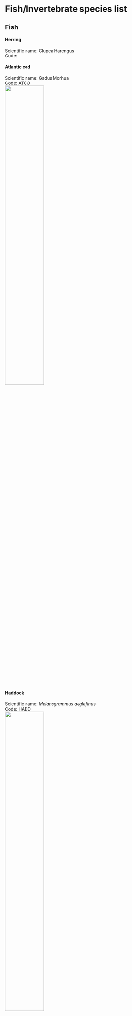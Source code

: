 # Fish/Invertebrate species list

## Fish

#### Herring

Scientific name: Clupea Harengus  
Code:

#### Atlantic cod

Scientific name: Gadus Morhua  
Code: ATCO  
![](/figs/Spec_images/Fish/Cod_spec.PNG){width=50%}

#### Haddock

Scientific name: *Melanogrammus aeglefinus*  
Code: HADD  
![](/figs/Spec_images/Fish/Haddock_spec.PNG){width=50%}

#### Unidentified Fish

Code: UNFI

## Invertebrates 

#### Snapping Shrimp

Scientific name: *Alpheus sp.*  
Code: SNSH  
![](/figs/Spec_images/Fish/shrimp_spec.PNG){width=50%}
